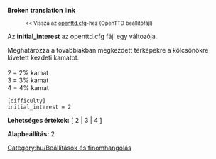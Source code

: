 '''Broken translation link'''
:<small><< Vissza az [[Main/hu/openttd.cfg|openttd.cfg]]-hez (OpenTTD beállítófájl)</small>


Az '''initial_interest''' az openttd.cfg fájl egy változója.

Meghatározza a továbbiakban megkezdett térképekre a kölcsönökre kivetett kezdeti kamatot.<br><br>
2 = 2% kamat<br>
3 = 3% kamat<br>
4 = 4% kamat<br>

<pre>
[difficulty]
initial_interest = 2
</pre>

'''Lehetséges értékek:''' [ 2 | 3 | 4 ]

'''Alapbeállítás:''' 2


[[Category:hu/Beállítások és finomhangolás]]